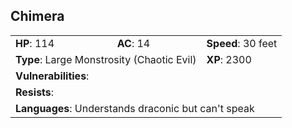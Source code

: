 ## Chimera {#monster-chimera}

```{=html}
<table class="table table-striped">
    <tbody>
        <tr>                    
            <td><b>HP</b>: 114</td>
            <td><b>AC</b>: 14</td>
            <td><b>Speed</b>: 30 feet</td>
        </tr>
        <tr>
            <td colspan="2"><b>Type</b>: Large Monstrosity (Chaotic Evil)</td>
            <td><b>XP</b>: 2300</td>
        </tr>
        <tr>
            <td colspan="3"><b>Vulnerabilities</b>: </td>
        </tr>
        <tr>
            <td colspan="3"><b>Resists</b>: </td>
        </tr>
        <tr>
            <td colspan="3"><b>Languages</b>: Understands draconic but can't speak</td>
        </tr>
    </tbody>
</table>
```